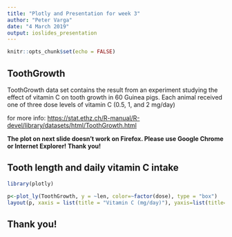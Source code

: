 ---
title: "Plotly and Presentation for week 3"
author: "Peter Varga"
date: "4 March 2019"
output: ioslides_presentation
---



```{r setup, include=FALSE}
knitr::opts_chunk$set(echo = FALSE)
```



## ToothGrowth 

ToothGrowth data set contains the result from an experiment studying the effect of vitamin C on tooth growth in 60 Guinea pigs. Each animal received one of three dose levels of vitamin C (0.5, 1, and 2 mg/day)

for more info:
<https://stat.ethz.ch/R-manual/R-devel/library/datasets/html/ToothGrowth.html>

**The plot on next slide doesn't work on Firefox. Please use Google Chrome or Internet Explorer!
Thank you!**

## Tooth length and daily vitamin C intake

```{r , warning=FALSE, message=FALSE, echo=FALSE}

library(plotly)

p<-plot_ly(ToothGrowth, y = ~len, color=~factor(dose), type = "box")
layout(p, xaxis = list(title = "Vitamin C (mg/day)"), yaxis=list(title="Tooth length"))

```




## Thank you!